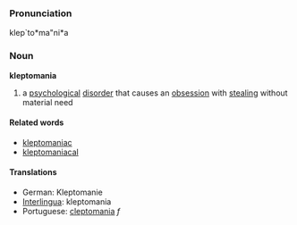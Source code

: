 ===Pronunciation===
klep`to*ma"ni*a

===Noun===
'''kleptomania'''

# a [[psychological]] [[disorder]] that causes an [[obsession]] with [[steal]]ing without material need

====Related words====
* [[kleptomaniac]]
* [[kleptomaniacal]]

====Translations====
*German: Kleptomanie
*[[Interlingua]]: kleptomania
*Portuguese: [[cleptomania]] ''f''